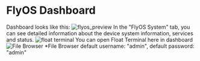 # FlyOS Dashboard

Dashboard looks like this:
![flyos_preview](https://raw.githubusercontent.com/EdwardLab/flyos/master/imgs/dashboard1.png)
In the "FlyOS System" tab, you can see detailed information about the device system information, services and status.
![float terminal](/imgs/float_terminal.png)
You can open Float Terminal here in dashboard
![File Browser](/imgs/file_browser.png)
*File Browser default username: "admin", default password: "admin"